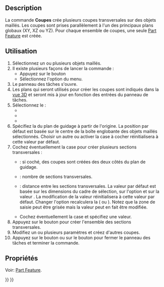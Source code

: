 <languages/>

{{Docnav/fr
|[[Mesh_SectionByPlane/fr|Section]]
|[[Mesh_Merge/fr|Fusionner]]
|[[Mesh_Workbench/fr|Atelier Mesh]]
|IconL=Mesh_SectionByPlane.svg
|IconR=Mesh_Merge.svg
|IconC=Workbench_Mesh.svg
}}

<div class="mw-translate-fuzzy">
{{GuiCommand/fr
|Name=Mesh CrossSections
|Name/fr=Mesh Coupes
|MenuLocation=Maillages → Couper → Créer des coupes
|Workbenches=[[Mesh_Workbench/fr|Mesh]]
|SeeAlso=[[Mesh_SectionByPlane/fr|Mesh Section]]
}}
</div>

==Description==

La commande '''Coupes''' crée plusieurs coupes transversales sur des objets maillés. Les coupes sont prises parallèlement à l'un des principaux plans globaux (XY, XZ ou YZ). Pour chaque ensemble de coupes, une seule [[Part_Feature/fr|Part Feature]] est créée.

<span id="Usage"></span>
==Utilisation==

<div class="mw-translate-fuzzy">
# Sélectionnez un ou plusieurs objets maillés.
# Il existe plusieurs façons de lancer la commande :
#* Appuyez sur le bouton {{Button|[[Image:Mesh_CrossSections.svg|16px]] [[Mesh_CrossSections/fr|Créer des coupes]]}}
#* Sélectionnez l'option {{MenuCommand|Maillages → Couper → [[Image:Mesh_CrossSections.svg|16px]] Créer des coupes}} du menu.
# Le panneau des tâches {{MenuCommand|Coupes}} s'ouvre.
# Les plans qui seront utilisés pour créer les coupes sont indiqués dans la [[3D_view/fr|vue 3D]] et seront mis à jour en fonction des entrées du panneau de tâches.
# Sélectionnez le {{MenuCommand|Plan guide}} :
#* {{MenuCommand|XY}}
#* {{MenuCommand|XZ}}
#* {{MenuCommand|YZ}}
# Spécifiez la {{MenuCommand|Position}} du plan de guidage à partir de l'origine. La position par défaut est basée sur le centre de la boîte englobante des objets maillés sélectionnés. Choisir un autre {{MenuCommand|Plan guide}} ou activer la case à cocher {{MenuCommand|Coupes}} réinitialisera {{MenuCommand|Positon}} à cette valeur par défaut.
# Cochez éventuellement la case {{MenuCommand|Sections}} pour créer plusieurs sections transversales :
#* {{MenuCommand|Des deux côtés}} : si coché, des coupes sont créées des deux côtés du plan de guidage.
#* {{MenuCommand|Nombre}} : nombre de sections transversales.
#* {{MenuCommand|Distance}} : distance entre les sections transversales. La valeur par défaut est basée sur les dimensions du cadre de sélection, sur l'option {{MenuCommand|Des deux côtés}} et sur la valeur {{MenuCommand|Nombre}}. La modification de la valeur {{MenuCommand|Nombre}} réinitialisera {{MenuCommand|Distance}} à cette valeur par défaut. Changer l'option {{MenuCommand|Des deux côtés}} recalculera la {{MenuCommand|Distance}} ({{value|*2.0}} ou {{value|*0.5}}). Notez que la zone de saisie peut être grisée mais la valeur peut en fait être modifiée.
#* Cochez éventuellement la case {{MenuCommand|Raccorder les arêtes si la distance est inférieure à}} et spécifiez une valeur.
# Appuyez sur le bouton {{Button|Appliquer}} pour créer l'ensemble des sections transversales.
# Modifiez un ou plusieurs paramètres et créez d'autres coupes.
# Appuyez sur le bouton {{Button|OK}} ou sur le bouton {{Button|Annuler}} pour fermer le panneau des tâches et terminer la commande.
</div>

<span id="Properties"></span>
==Propriétés==

Voir: [[Part_Feature/fr|Part Feature]].


{{Docnav/fr
|[[Mesh_SectionByPlane/fr|Section]]
|[[Mesh_Merge/fr|Fusionner]]
|[[Mesh_Workbench/fr|Atelier Mesh]]
|IconL=Mesh_SectionByPlane.svg
|IconR=Mesh_Merge.svg
|IconC=Workbench_Mesh.svg
}}

{{Mesh Tools navi{{#translation:}}}}
{{Userdocnavi{{#translation:}}}}